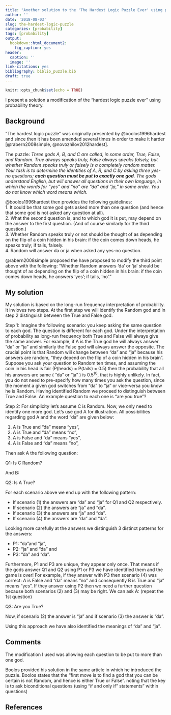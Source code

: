 ```yaml
---
title: "Another solution to the 'The Hardest Logic Puzzle Ever' using probability"
author: ''
date: '2018-08-03'
slug: the-hardest-logic-puzzle
categories: [probability]
tags: [probability]
output: 
  bookdown::html_document2: 
    fig_caption: yes
header:
  caption: ''
  image: ''
link-citations: yes
bibliography: biblio_puzzle.bib
draft: true
---
```


```r
knitr::opts_chunk$set(echo = TRUE)
```

I present a solution a modification of the "hardest logic puzzle ever" using probability theory. 

## Background 
"The hardest logic puzzle" was originally presented by @boolos1996hardest and since then it has been amended several times in order to make it harder [@rabern2008simple, @novozhilov2012hardest]. 

The puzzle: *Three gods A, B, and C are called, in some order, True, False, and Random. True always speaks truly, False always speaks falsely, but whether Random speaks truly or falsely is a completely random matter. Your task is to determine the identities of A, R, and C by asking three yes-no questions; __each question must be put to exactly one god__. The gods understand English, but will answer all questions in their own language, in which the words for “yes” and “no” are “da” and “ja,” in some order. You do not know which word means which. * 

@boolos1996hardest then provides the following guidelines:   
   1.   It could be that some god gets asked more than one question (and hence that some god is not asked any question at all).   
   2.  What the second question is, and to which god it is put, may depend on the answer to the first question. (And of course similarly for the third question.)  
   3.  Whether Random speaks truly or not should be thought of as depending on the flip of a coin hidden in his brain: if the coin comes down heads, he speaks truly; if tails, falsely.  
   4.  Random will answer da or ja when asked any yes-no question.   

@rabern2008simple proposed the have proposed to modify the third point above with the following:
"Whether Random answers ‘da’ or ‘ja’ should be thought of as depending on the flip of a coin hidden in his
brain: if the coin comes down heads, he answers ‘yes’; if tails, ‘no’."

## My solution
My solution is based on the long-run frequency interpretation of probability. It invloves two steps. At the first step we will identify the Random god and in step 2 distinguish between the True and False god. 

Step 1:
Imagine the following scenario: you keep asking the same question to each god. The question is different for each god. Under the interpretation of probability as long-run frequency both True and False will always give the same answer. For example, if A is the True god he will always answer “da” or “ja” and similarly the False god will always answer the opposite. The crucial point is that Random will change between “da” and “ja” because his answers are random, "they depend on the flip of a coin hidden in his brain". Suppose you ask your question to Random ten times, and assuming the coin in his head is fair (P(heads) = P(tails) = 0.5) then the probability that all his answers are same ( “da” or “ja” ) is $0.5^{10}$, that is highly unlikely. In fact, you do not need to pre-specify how many times you ask the question, since the moment a given god switches from “da” to “ja” or vice-versa you know he is Random. Having identified Random we proceed to distinguish between True and False. An example question to each one is “are you true”? 


Step 2:
For simplicity let’s assume C is Random. Now, we only need to identify one more god. Let’s use god A for illustration. All possibilities regarding god A and the word “da” are given below:  

(1) A is True and “da” means “yes”, 
(2) A is True and “da” means “no”, 
(3) A is False and “da” means “yes”, 
(4) A is False and “da” means “no”, 

Then ask A the following question:

Q1: Is C Random? 

And B: 

Q2: Is A True? 

For each scenario above we end up with the following pattern: 

   + If scenario (1) the answers are “da” and “ja” for Q1 and Q2 respectively. 
   + If scenario (2) the answers are “ja” and “da”. 
   + If scenario (3) the answers are “ja” and “da”. 
   + If scenario (4) the answers are “da” and “da”. 

Looking more carefully at the answers we distinguish 3 distinct patterns for the answers: 

   + P1: “da”and “ja”, 
   + P2: “ja” and “da” and 
   + P3: “da” and “da”. 

Furthermore, P1 and P3 are unique, they appear only once. That means if the gods answer Q1 and Q2 using P1 or P3 we have identified them and the game is over! For example, if they answer with P3 then scenario (4) was correct: A is False and “da” means “no” and consequently B is True and “ja” means “yes”. If they answer using P2 then we need a further question because both scenarios (2) and (3) may be right. We can ask A: (repeat the 1st question)

Q3: Are you True?

Now,  if scenario (2) the answer is “ja”  and if scenario (3) the answer is “da”. 

Using this approach we have also identified the meanings of “da” and “ja”.

## Comments
The modification I used was allowing each question to be put to more than one god. 

Boolos provided his solution in the same article in which he introduced the puzzle. 
Boolos states that the "first move is to find a god that you can be certain is not Random, and hence is either True or False". noting that the key is to ask biconditional questions (using "if and only if" statements" within questions)

## References 